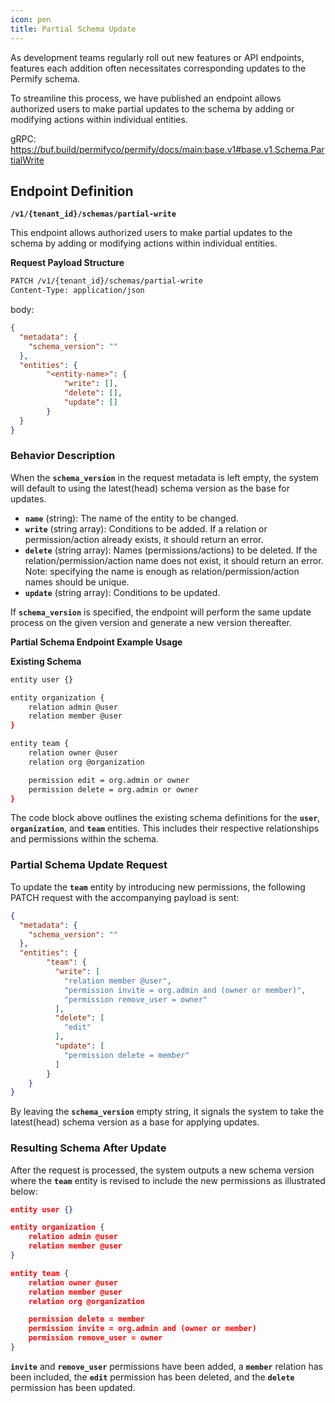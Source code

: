 ```yaml
---
icon: pen
title: Partial Schema Update 
---
```


As development teams regularly roll out new features or API endpoints, features each addition often necessitates corresponding updates to the Permify schema. 

To streamline this process, we have published an endpoint allows authorized users to make partial updates to the schema by adding or modifying actions within individual entities.

gRPC: https://buf.build/permifyco/permify/docs/main:base.v1#base.v1.Schema.PartialWrite

## **Endpoint Definition**

**`/v1/{tenant_id}/schemas/partial-write`**

This endpoint allows authorized users to make partial updates to the schema by adding or modifying actions within individual entities.

**Request Payload Structure**

```bash
PATCH /v1/{tenant_id}/schemas/partial-write
Content-Type: application/json
```
body:
```json
{
  "metadata": {
    "schema_version": ""
  },
  "entities": {
		"<entity-name>": {
			"write": [],
			"delete": [],
			"update": []
		}
  }
}
```

### **Behavior Description**

When the **`schema_version`** in the request metadata is left empty, the system will default to using the latest(head) schema version as the base for updates.

- **`name`** (string): The name of the entity to be changed.
- **`write`** (string array): Conditions to be added. If a relation or permission/action already exists, it should return an error.
- **`delete`** (string array): Names (permissions/actions) to be deleted. If the relation/permission/action name does not exist, it should return an error. Note: specifying the name is enough as relation/permission/action names should be unique.
- **`update`** (string array): Conditions to be updated.

If **`schema_version`** is specified, the endpoint will perform the same update process on the given version and generate a new version thereafter.

**Partial Schema Endpoint Example Usage**

**Existing Schema**

```bash
entity user {}

entity organization {
    relation admin @user
    relation member @user
}

entity team {
    relation owner @user
    relation org @organization

    permission edit = org.admin or owner
    permission delete = org.admin or owner
}
```

The code block above outlines the existing schema definitions for the **`user`**, **`organization`**, and **`team`** entities. This includes their respective relationships and permissions within the schema.

### Partial Schema Update Request

To update the **`team`** entity by introducing new permissions, the following PATCH request with the accompanying payload is sent:

```json
{
  "metadata": {
    "schema_version": ""
  },
  "entities": {
		"team": {
		  "write": [
		    "relation member @user",
		    "permission invite = org.admin and (owner or member)",
		    "permission remove_user = owner"
		  ],
		  "delete": [
		    "edit"
		  ],
		  "update": [
		    "permission delete = member"
		  ]
		}
	}
}
```

By leaving the **`schema_version`** empty string, it signals the system to take the latest(head) schema version as a base for applying updates.

### **Resulting Schema After Update**

After the request is processed, the system outputs a new schema version where the **`team`** entity is revised to include the new permissions as illustrated below:

```json
entity user {}

entity organization {
    relation admin @user
    relation member @user
}

entity team {
    relation owner @user
    relation member @user
    relation org @organization

    permission delete = member
    permission invite = org.admin and (owner or member)
    permission remove_user = owner
}
```

**`invite`** and **`remove_user`** permissions have been added, a **`member`** relation has been included, the **`edit`** permission has been deleted, and the **`delete`** permission has been updated.
